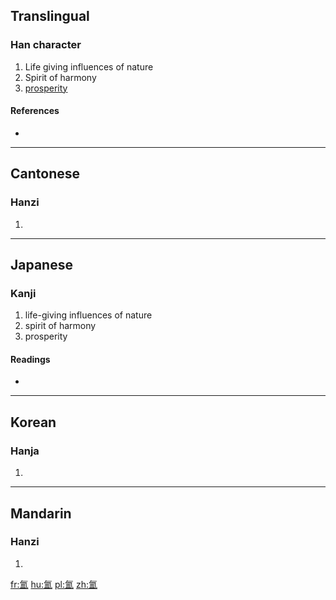 {{also|氲}}
==Translingual==

===Han character===
{{Han char|rn=84|rad=气|as=10|sn=14|four=8011<sub>7</sub>|canj=人弓田人廿 (ONWOT)}}

# Life giving influences of nature
# Spirit of harmony
# [[prosperity]]

====References====
* {{Han ref|kx=0600.030|dkj=17075|dj=0992.060|hdz=32013.090|uh=6C33|ud=27699|bh=BA72|bd=47730}}

----

==Cantonese==

===Hanzi===
{{yue-hanzi|jyut=wan1|y=wan1|sim=氲}}

# {{defn|lang=yue|sort=气10}}

----

==Japanese==

===Kanji===
{{ja-kanji|grade=|rs=气10}}

# life-giving influences of nature
# spirit of harmony
# prosperity

====Readings====
* {{ja-readings|on=[[うん]] (un)|kun=[[さかん]] (sakan)}}

----

==Korean==

===Hanja===
{{ko-hanja|hangeul=온|eumhun=|rv=on|mr=on|y=on}}

# {{defn|lang=ko|sort=气10}}

----

==Mandarin==

===Hanzi===
{{cmn-hanzi|sim=氲|pin=[[yūn]] ([[yun1]])|wg=yün<sup>1</sup>}}

# {{defn|lang=cmn|sort=气10}}

[[fr:氳]]
[[hu:氳]]
[[pl:氳]]
[[zh:氳]]